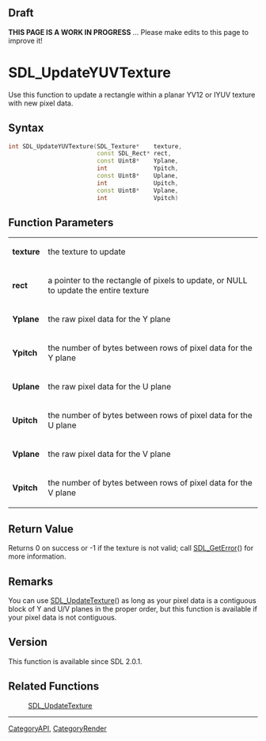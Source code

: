 == Draft ==

'''THIS PAGE IS A WORK IN PROGRESS''' ... Please make edits to this page to improve it!



<!-- #*^*^*^*^*See http://wiki.libsdl.org/moin.cgi/SGFunctions for details on editing this page*^*^*^*^* -->


= SDL_UpdateYUVTexture =
Use this function to update a rectangle within a planar YV12 or IYUV texture with new pixel data.




== Syntax ==
<syntaxhighlight lang='c++'>
int SDL_UpdateYUVTexture(SDL_Texture*    texture,
                         const SDL_Rect* rect,
                         const Uint8*    Yplane,
                         int             Ypitch,
                         const Uint8*    Uplane,
                         int             Upitch,
                         const Uint8*    Vplane,
                         int             Vpitch)
</syntaxhighlight>


== Function Parameters ==
{|
|'''texture'''
|the texture to update
|-
|'''rect'''
|a pointer to the rectangle of pixels to update, or NULL to update the entire texture
|-
|'''Yplane'''
|the raw pixel data for the Y plane
|-
|'''Ypitch'''
|the number of bytes between rows of pixel data for the Y plane
|-
|'''Uplane'''
|the raw pixel data for the U plane
|-
|'''Upitch'''
|the number of bytes between rows of pixel data for the U plane
|-
|'''Vplane'''
|the raw pixel data for the V plane
|-
|'''Vpitch'''
|the number of bytes between rows of pixel data for the V plane
|}


== Return Value ==
Returns 0 on success or -1 if the texture is not valid; call [[SDL_GetError]]() for more information.



== Remarks ==
You can use [[SDL_UpdateTexture]]() as long as your pixel data is a contiguous block of Y and U/V planes in the proper order, but this function is available if your pixel data is not contiguous.

== Version ==
This function is available since SDL 2.0.1.

== Related Functions ==
:[[SDL_UpdateTexture]]

----
[[CategoryAPI]], [[CategoryRender]]
<!-- #See the Style Guide for instructions on editing the footer. -->

